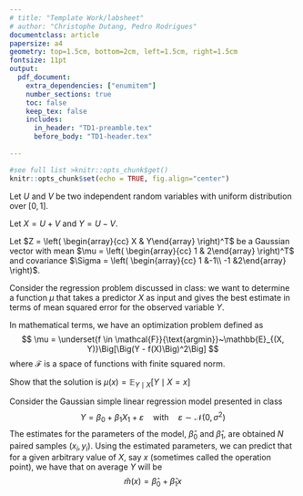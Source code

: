 ```yaml
---
# title: "Template Work/labsheet"
# author: "Christophe Dutang, Pedro Rodrigues"
documentclass: article
papersize: a4
geometry: top=1.5cm, bottom=2cm, left=1.5cm, right=1.5cm
fontsize: 11pt
output: 
  pdf_document:
    extra_dependencies: ["enumitem"]
    number_sections: true
    toc: false
    keep_tex: false
    includes:
      in_header: "TD1-preamble.tex"
      before_body: "TD1-header.tex"
      
---
```


<!-- see help at https://bookdown.org/yihui/rmarkdown-cookbook/latex-output.html -->

```r
#see full list >knitr::opts_chunk$get()
knitr::opts_chunk$set(echo = TRUE, fig.align="center")
```

\section*{$\blacktriangleright$~Exercise 1}

Let $U$ and $V$ be two independent random variables with uniform distribution
over $[0,1]$. 

Let $X = U+V$ and $Y=U-V$. 

\begin{enumerate}
\item[(a)] Compute the expectation and covariance matrix of $Z = \left( 
\begin{array}{cc} X & Y\end{array} \right)^T$. %$Z = (X, Y)^T$.
\item[(b)] Prove that $X$ and $Y$ are uncorrelated but not independent.
\end{enumerate}

<!---------------------------------------------------------------------------->

\section*{$\blacktriangleright$~Exercise 2}

Let $Z = \left( \begin{array}{cc} X & Y\end{array} \right)^T$ be a Gaussian
vector with mean $\mu = \left( \begin{array}{cc} 1 & 2\end{array} \right)^T$ 
and covariance $\Sigma = \left( \begin{array}{cc} 1 &-1\\ -1 &2\end{array} 
\right)$.

\begin{enumerate}
\item[(a)] Compute the probability density function of $Z$.
\item[(b)] Using $$f_{Y|X=x}(y) = {\frac{f_{(X,Y)}(x,y)}{f_{X}(x)}}$$ compute
the distribution of $Y$ given $X=x$.
\item[(c)] What is the best prediction of $Y$ given $X=x$?
\end{enumerate}

<!---------------------------------------------------------------------------->

\section*{$\blacktriangleright$~Exercise 3}

Consider the regression problem discussed in class: we want to determine a 
function $\mu$ that takes a predictor $X$ as input and gives the best estimate
in terms of mean squared error for the observed variable $Y$. 

In mathematical terms, we have an optimization problem defined as
$$
\mu = \underset{f \in \mathcal{F}}{\text{argmin}}~\mathbb{E}_{(X, Y)}\Big[\Big(Y - f(X)\Big)^2\Big]
$$
where $\mathcal{F}$ is a space of functions with finite squared norm.

Show that the solution is $\mu(x) = \mathbb{E}_{Y \mid X}\Big[Y \mid X = x\Big]$
<!---------------------------------------------------------------------------->

\section*{$\blacktriangleright$~Exercise 4}
Consider the Gaussian simple linear regression model presented in class
$$
Y = \beta_0 + \beta_1 X_1 + \varepsilon \quad \text{with} \quad \varepsilon \sim \mathcal{N}(0, \sigma^2)
$$
The estimates for the parameters of the model, $\hat{\beta}_0$ and $\hat{\beta}_1$, are obtained $N$ paired samples $(x_i, y_i)$.
\begin{enumerate}
\item[(a)] Show that the estimated parameters are unbiased.
\item[(b)] Show that $$\text{Var}(\hat{\beta}_1) = \dfrac{\sigma^2}{N}~\dfrac{1}{s_X^2} \quad \text{and} \quad \text{Var}(\hat{\beta_0}) = \dfrac{\sigma^2}{N}\left(1+\dfrac{\bar{X}^2}{s_X^2}\right)$$
where $\bar{X} = \dfrac{1}{N}\displaystyle\sum_{i = 1}^N x_i$ and $s_X^2 = \dfrac{1}{N}\displaystyle\sum_{i = 1}^N (x_i - \bar{X})^2$.
\end{enumerate}
Using the estimated parameters, we can predict that for a given arbitrary value of $X$, say $x$ (sometimes called the operation point), we have that on average $Y$ will be $$\hat{m}(x) = \hat{\beta}_0 + \hat{\beta}_1 x$$ 
\begin{enumerate}
\item[(c)] Show that 
$$\mathbb{E}\Big[\hat{m}(x)\Big] = \beta_0 + \beta_1 x$$
\item[(d)] Show that the variance of $\hat{m}(x)$ conditioned on a given choice of datapoints $x_1, \dots, x_N$ can be written as per$$\text{Var}_X\Big(\hat{m}(x)\Big) = \dfrac{\sigma^2}{N}\left(1 + \dfrac{(x - \bar{X})^2}{s_X^2}\right)$$Describe how the variance changes for different choices of the operation point.
\end{enumerate}
